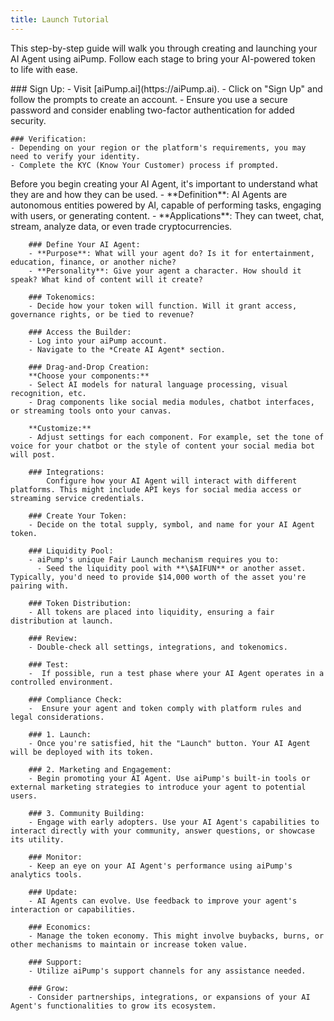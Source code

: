 ```yaml
---
title: Launch Tutorial
---
```


This step-by-step guide will walk you through creating and launching your AI Agent using aiPump. Follow each stage to bring your AI-powered token to life with ease.

<Steps>
  <Step title="Account Setup">
    ### Sign Up:
    - Visit [aiPump.ai](https://aiPump.ai).
    - Click on "Sign Up" and follow the prompts to create an account.
    - Ensure you use a secure password and consider enabling two-factor authentication for added security.

    ### Verification:
    - Depending on your region or the platform's requirements, you may need to verify your identity.
    - Complete the KYC (Know Your Customer) process if prompted.

  </Step>
  <Step title=" Understanding AI Agents">
        Before you begin creating your AI Agent, it's important to understand what they are and how they can be used.
        - **Definition**:
            AI Agents are autonomous entities powered by AI, capable of performing tasks, engaging with users, or generating content.
        - **Applications**:
            They can tweet, chat, stream, analyze data, or even trade cryptocurrencies.
   </Step>
  <Step title="Preparing Your Concept">

        ### Define Your AI Agent:
        - **Purpose**: What will your agent do? Is it for entertainment, education, finance, or another niche?
        - **Personality**: Give your agent a character. How should it speak? What kind of content will it create?

        ### Tokenomics:
        - Decide how your token will function. Will it grant access, governance rights, or be tied to revenue?
  </Step>
  <Step title="Using the AI Agent Builder">

        ### Access the Builder:
        - Log into your aiPump account.
        - Navigate to the *Create AI Agent* section.

        ### Drag-and-Drop Creation:
        **Choose your components:**
        - Select AI models for natural language processing, visual recognition, etc.
        - Drag components like social media modules, chatbot interfaces, or streaming tools onto your canvas.

        **Customize:**
        - Adjust settings for each component. For example, set the tone of voice for your chatbot or the style of content your social media bot will post.

        ### Integrations:
            Configure how your AI Agent will interact with different platforms. This might include API keys for social media access or streaming service credentials.

  </Step>
  <Step title="Token Setup">

        ### Create Your Token:
        - Decide on the total supply, symbol, and name for your AI Agent token.

        ### Liquidity Pool:
        - aiPump's unique Fair Launch mechanism requires you to:
          - Seed the liquidity pool with **\$AIFUN** or another asset. Typically, you'd need to provide $14,000 worth of the asset you're pairing with.

        ### Token Distribution:
        - All tokens are placed into liquidity, ensuring a fair distribution at launch.

  </Step>
  <Step title="Finalizing Your AI Agent">

        ### Review:
        - Double-check all settings, integrations, and tokenomics.

        ### Test:
        -  If possible, run a test phase where your AI Agent operates in a controlled environment.

        ### Compliance Check:
        -  Ensure your agent and token comply with platform rules and legal considerations.

  </Step>
  <Step title="Launching Your AI Agent">

        ### 1. Launch:
        - Once you're satisfied, hit the "Launch" button. Your AI Agent will be deployed with its token.

        ### 2. Marketing and Engagement:
        - Begin promoting your AI Agent. Use aiPump's built-in tools or external marketing strategies to introduce your agent to potential users.

        ### 3. Community Building:
        - Engage with early adopters. Use your AI Agent's capabilities to interact directly with your community, answer questions, or showcase its utility.

  </Step>
  <Step title="Post-Launch Management">

        ### Monitor:
        - Keep an eye on your AI Agent's performance using aiPump's analytics tools.

        ### Update:
        - AI Agents can evolve. Use feedback to improve your agent's interaction or capabilities.

        ### Economics:
        - Manage the token economy. This might involve buybacks, burns, or other mechanisms to maintain or increase token value.

  </Step>
  <Step title="Support and Growth">

        ### Support:
        - Utilize aiPump's support channels for any assistance needed.

        ### Grow:
        - Consider partnerships, integrations, or expansions of your AI Agent's functionalities to grow its ecosystem.

   </Step>
</Steps>
